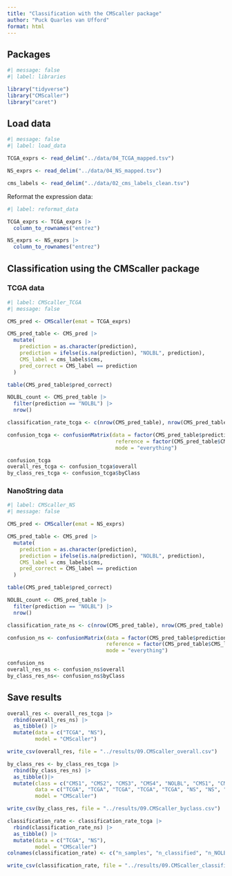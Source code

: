 ```yaml
---
title: "Classification with the CMScaller package"
author: "Puck Quarles van Ufford"
format: html
---
```


## Packages

```r
#| message: false
#| label: libraries

library("tidyverse")
library("CMScaller")
library("caret")
```

## Load data

```r
#| message: false
#| label: load_data

TCGA_exprs <- read_delim("../data/04_TCGA_mapped.tsv")

NS_exprs <- read_delim("../data/04_NS_mapped.tsv")

cms_labels <- read_delim("../data/02_cms_labels_clean.tsv")
```

Reformat the expression data:

```r
#| label: reformat_data

TCGA_exprs <- TCGA_exprs |> 
  column_to_rownames("entrez")

NS_exprs <- NS_exprs |> 
  column_to_rownames("entrez")
```

## Classification using the CMScaller package

### TCGA data

```r
#| label: CMScaller_TCGA
#| message: false

CMS_pred <- CMScaller(emat = TCGA_exprs)

CMS_pred_table <- CMS_pred |> 
  mutate(
    prediction = as.character(prediction),
    prediction = ifelse(is.na(prediction), "NOLBL", prediction),
    CMS_label = cms_labels$cms,
    pred_correct = CMS_label == prediction
  )

table(CMS_pred_table$pred_correct)

NOLBL_count <- CMS_pred_table |> 
  filter(prediction == "NOLBL") |> 
  nrow()

classification_rate_tcga <- c(nrow(CMS_pred_table), nrow(CMS_pred_table) - NOLBL_count, NOLBL_count)

confusion_tcga <- confusionMatrix(data = factor(CMS_pred_table$prediction), 
                                   reference = factor(CMS_pred_table$CMS_label), 
                                   mode = "everything")

confusion_tcga
overall_res_tcga <- confusion_tcga$overall
by_class_res_tcga <- confusion_tcga$byClass
```

### NanoString data

```r
#| label: CMScaller_NS
#| message: false

CMS_pred <- CMScaller(emat = NS_exprs)

CMS_pred_table <- CMS_pred |> 
  mutate(
    prediction = as.character(prediction),
    prediction = ifelse(is.na(prediction), "NOLBL", prediction),
    CMS_label = cms_labels$cms,
    pred_correct = CMS_label == prediction
  )

table(CMS_pred_table$pred_correct)

NOLBL_count <- CMS_pred_table |> 
  filter(prediction == "NOLBL") |> 
  nrow()

classification_rate_ns <- c(nrow(CMS_pred_table), nrow(CMS_pred_table) - NOLBL_count, NOLBL_count)

confusion_ns <- confusionMatrix(data = factor(CMS_pred_table$prediction),
                                reference = factor(CMS_pred_table$CMS_label), 
                                mode = "everything")

confusion_ns
overall_res_ns <- confusion_ns$overall
by_class_res_ns<- confusion_ns$byClass
```

## Save results

```r
overall_res <- overall_res_tcga |> 
  rbind(overall_res_ns) |> 
  as_tibble() |> 
  mutate(data = c("TCGA", "NS"),
         model = "CMScaller")

write_csv(overall_res, file = "../results/09.CMScaller_overall.csv")

by_class_res <- by_class_res_tcga |> 
  rbind(by_class_res_ns) |> 
  as_tibble()|> 
  mutate(class = c("CMS1", "CMS2", "CMS3", "CMS4", "NOLBL", "CMS1", "CMS2", "CMS3", "CMS4", "NOLBL"),
         data = c("TCGA", "TCGA", "TCGA", "TCGA", "TCGA", "NS", "NS", "NS", "NS", "NS"),
         model = "CMScaller")

write_csv(by_class_res, file = "../results/09.CMScaller_byclass.csv")

classification_rate <- classification_rate_tcga |> 
  rbind(classification_rate_ns) |> 
  as_tibble() |> 
  mutate(data = c("TCGA", "NS"),
         model = "CMScaller")
colnames(classification_rate) <- c("n_samples", "n_classified", "n_NOLBL", "data", "model")

write_csv(classification_rate, file = "../results/09.CMScaller_classification_rate.csv")
```
